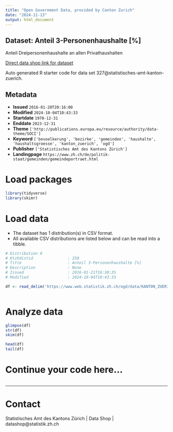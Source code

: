 ```yaml
---
title: "Open Government Data, provided by Canton Zurich"
date: "2024-11-13"
output: html_document
---
```


## Dataset: Anteil 3-Personenhaushalte [%]

Anteil Dreipersonenhaushalte an allen Privathaushalten

[Direct data shop link for dataset](https://www.zh.ch/de/politik-staat/statistik-daten/datenkatalog.html#/datasets/327@statistisches-amt-kanton-zuerich)

Auto generated R starter code for data set 327@statistisches-amt-kanton-zuerich.

## Metadata

- **Issued** `2016-01-20T20:16:00`
- **Modified** `2024-10-04T10:43:33`
- **Startdate** `1970-12-31`
- **Enddate** `2023-12-31`
- **Theme** `['http://publications.europa.eu/resource/authority/data-theme/SOCI']`
- **Keyword** `['bevoelkerung', 'bezirke', 'gemeinden', 'haushalte', 'haushaltsgroesse', 'kanton_zuerich', 'ogd']`
- **Publisher** `['Statistisches Amt des Kantons Zürich']`
- **Landingpage** `https://www.zh.ch/de/politik-staat/gemeinden/gemeindeportraet.html`


# Load packages

```r

library(tidyverse)
library(skimr)

```

# Load data

-   The dataset has 1 distribution(s) in CSV format.
-   All available CSV distributions are listed below and can be read into a tibble.

```r

# Distribution 0
# Ktzhdistid               : 250
# Title                    : Anteil 3-Personenhaushalte [%]
# Description              : None
# Issued                   : 2016-01-21T16:30:35
# Modified                 : 2024-10-04T10:43:33

df <- read_delim('https://www.web.statistik.zh.ch/ogd/data/KANTON_ZUERICH_472.csv')



```

# Analyze data

```r

glimpse(df)
str(df)
skim(df)

head(df)
tail(df)

```

# Continue your code here...

```r

```

------------------------------------------------------------------------

# Contact

Statistisches Amt des Kantons Zürich | Data Shop | datashop@statistik.zh.ch
